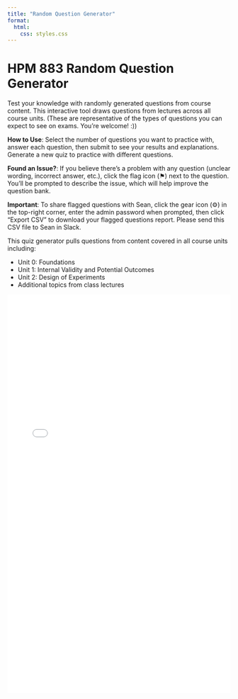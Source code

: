 ```yaml
---
title: "Random Question Generator"
format: 
  html:
    css: styles.css
---
```


# HPM 883 Random Question Generator

Test your knowledge with randomly generated questions from course content. This interactive tool draws questions from lectures across all course units. (These are representative of the types of questions you can expect to see on exams. You're welcome! :))

:::{.callout-tip}
**How to Use**: Select the number of questions you want to practice with, answer each question, then submit to see your results and explanations. Generate a new quiz to practice with different questions.
:::

:::{.callout-important}
**Found an Issue?**: If you believe there's a problem with any question (unclear wording, incorrect answer, etc.), click the flag icon (⚑) next to the question. You'll be prompted to describe the issue, which will help improve the question bank.

**Important**: To share flagged questions with Sean, click the gear icon (⚙️) in the top-right corner, enter the admin password when prompted, then click "Export CSV" to download your flagged questions report. Please send this CSV file to Sean in Slack.
:::

:::{.callout-note}
This quiz generator pulls questions from content covered in all course units including:

- Unit 0: Foundations
- Unit 1: Internal Validity and Potential Outcomes
- Unit 2: Design of Experiments
- Additional topics from class lectures
:::

```{=html}
<iframe src="quiz.html" width="100%" height="900px" frameborder="0" style="max-width: 800px; display: block; margin: 0 auto;"></iframe>
```

